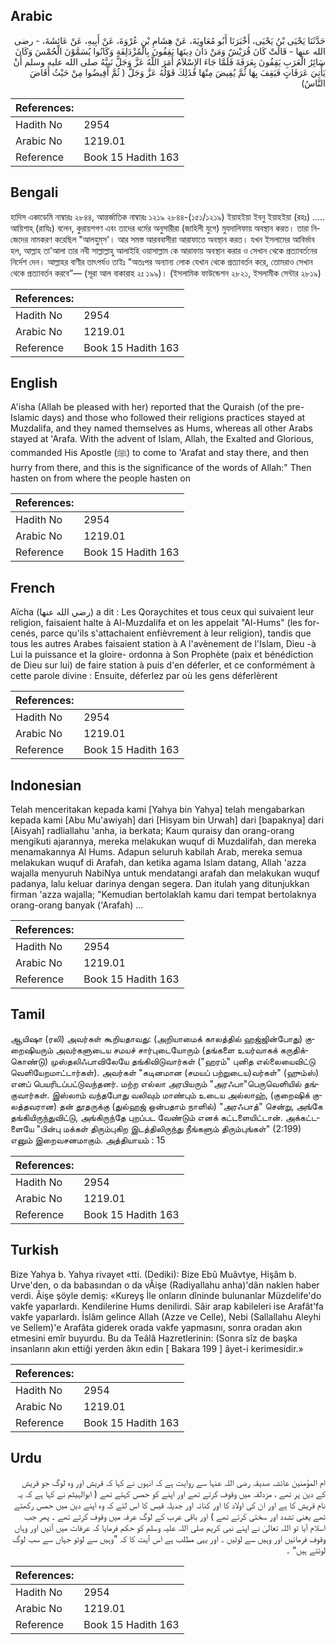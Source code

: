 ## Arabic


<div dir="rtl" lang="ar" style={{fontSize:'larger',backgroundColor:'#f8f9fa',padding:20}}>
حَدَّثَنَا يَحْيَى بْنُ يَحْيَى، أَخْبَرَنَا أَبُو مُعَاوِيَةَ، عَنْ هِشَامِ بْنِ عُرْوَةَ، عَنْ أَبِيهِ، عَنْ عَائِشَةَ، - رضى الله عنها - قَالَتْ كَانَ قُرَيْشٌ وَمَنْ دَانَ دِينَهَا يَقِفُونَ بِالْمُزْدَلِفَةِ وَكَانُوا يُسَمَّوْنَ الْحُمْسَ وَكَانَ سَائِرُ الْعَرَبِ يَقِفُونَ بِعَرَفَةَ فَلَمَّا جَاءَ الإِسْلاَمُ أَمَرَ اللَّهُ عَزَّ وَجَلَّ نَبِيَّهُ صلى الله عليه وسلم أَنْ يَأْتِيَ عَرَفَاتٍ فَيَقِفَ بِهَا ثُمَّ يُفِيضَ مِنْهَا فَذَلِكَ قَوْلُهُ عَزَّ وَجَلَّ ‏(‏ ثُمَّ أَفِيضُوا مِنْ حَيْثُ أَفَاضَ النَّاسُ‏)‏
</div>
<div style={{backgroundColor:'#f8f9fa',padding:20, marginBottom: 10}}><table> <thead> <tr> <th>References:</th> <th></th> </tr> </thead> <tbody><tr><td>Hadith No</td><td>2954</td></tr><tr><td>Arabic No</td><td>1219.01</td></tr><tr><td>Reference</td><td>Book 15 Hadith 163</td></tr></tbody></table></div>

## Bengali


<div dir="ltr" lang="bn" style={{fontSize:'larger',backgroundColor:'#f8f9fa',padding:20}}>
হাদিস একাডেমি নাম্বারঃ ২৮৪৪, আন্তর্জাতিক নাম্বারঃ ১২১৯ ২৮৪৪-(১৫১/১২১৯) ইয়াহইয়া ইবনু ইয়াহইয়া (রহঃ) ..... আয়িশাহ্ (রাযিঃ) বলেন, কুরায়শগণ এবং তাদের ধর্মের অনুসারীরা (জাহিলী যুগে) মুযদালিফায় অবস্থান করত। তারা নিজেদের নামকরণ করেছিল "আলহুম্‌স'। আর সমস্ত আরববাসীরা আরাফাতে অবস্থান করত। যখন ইসলামের আবির্ভাব হল, আল্লাহ তা'আলা তার নবী সাল্লাল্লাহু আলাইহি ওয়াসাল্লাম কে আরাফায় অবস্থান করার ও সেখান থেকে প্রত্যাবর্তনের নির্দেশ দেন। আল্লাহর বাণীর তাৎপর্যও তাইঃ "অতঃপর অন্যান্য লোক যেখান থেকে প্রত্যাবর্তন করে, তোমরাও সেখান থেকে প্রত্যাবর্তন করবে”— (সূরা আল বাকারাহ ২ঃ ১৯৯)। (ইসলামিক ফাউন্ডেশন ২৮২১, ইসলামীক সেন্টার ২৮১৯)
</div>
<div style={{backgroundColor:'#f8f9fa',padding:20, marginBottom: 10}}><table> <thead> <tr> <th>References:</th> <th></th> </tr> </thead> <tbody><tr><td>Hadith No</td><td>2954</td></tr><tr><td>Arabic No</td><td>1219.01</td></tr><tr><td>Reference</td><td>Book 15 Hadith 163</td></tr></tbody></table></div>

## English


<div dir="ltr" lang="en" style={{fontSize:'larger',backgroundColor:'#f8f9fa',padding:20}}>
A'isha (Allah be pleased with her) reported that the Quraish (of the pre-Islamic days) and those who followed their religions practices stayed at Muzdalifa, and they named themselves as Hums, whereas all other Arabs stayed at 'Arafa. With the advent of Islam, Allah, the Exalted and Glorious, commanded His Apostle (ﷺ) to come to 'Arafat and stay there, and then hurry from there, and this is the significance of the words of Allah:" Then hasten on from where the people hasten on
</div>
<div style={{backgroundColor:'#f8f9fa',padding:20, marginBottom: 10}}><table> <thead> <tr> <th>References:</th> <th></th> </tr> </thead> <tbody><tr><td>Hadith No</td><td>2954</td></tr><tr><td>Arabic No</td><td>1219.01</td></tr><tr><td>Reference</td><td>Book 15 Hadith 163</td></tr></tbody></table></div>

## French


<div dir="ltr" lang="fr" style={{fontSize:'larger',backgroundColor:'#f8f9fa',padding:20}}>
Aïcha (رضي الله عنها) a dit : Les Qoraychites et tous ceux qui suivaient leur religion, faisaient halte à Al-Muzdalifa et on les appelait "Al-Hums" (les forcenés, parce qu'ils s'attachaient enfièvrement à leur religion), tandis que tous les autres Arabes faisaient station à A l'avènement de l'Islam, Dieu -à Lui la puissance et la gloire- ordonna à Son Prophète (paix et bénédiction de Dieu sur lui) de faire station à puis d'en déferler, et ce conformément à cette parole divine : Ensuite, déferlez par où les gens déferlèrent
</div>
<div style={{backgroundColor:'#f8f9fa',padding:20, marginBottom: 10}}><table> <thead> <tr> <th>References:</th> <th></th> </tr> </thead> <tbody><tr><td>Hadith No</td><td>2954</td></tr><tr><td>Arabic No</td><td>1219.01</td></tr><tr><td>Reference</td><td>Book 15 Hadith 163</td></tr></tbody></table></div>

## Indonesian


<div dir="ltr" lang="id" style={{fontSize:'larger',backgroundColor:'#f8f9fa',padding:20}}>
Telah menceritakan kepada kami [Yahya bin Yahya] telah mengabarkan kepada kami [Abu Mu'awiyah] dari [Hisyam bin Urwah] dari [bapaknya] dari [Aisyah] radliallahu 'anha, ia berkata; Kaum quraisy dan orang-orang mengikuti ajarannya, mereka melakukan wuquf di Muzdalifah, dan mereka menamakannya Al Hums. Adapun seluruh kabilah Arab, mereka semua melakukan wuquf di Arafah, dan ketika agama Islam datang, Allah 'azza wajalla menyuruh NabiNya untuk mendatangi arafah dan melakukan wuquf padanya, lalu keluar darinya dengan segera. Dan itulah yang ditunjukkan firman 'azza wajalla; "Kemudian bertolaklah kamu dari tempat bertolaknya orang-orang banyak ('Arafah) …
</div>
<div style={{backgroundColor:'#f8f9fa',padding:20, marginBottom: 10}}><table> <thead> <tr> <th>References:</th> <th></th> </tr> </thead> <tbody><tr><td>Hadith No</td><td>2954</td></tr><tr><td>Arabic No</td><td>1219.01</td></tr><tr><td>Reference</td><td>Book 15 Hadith 163</td></tr></tbody></table></div>

## Tamil


<div dir="ltr" lang="ta" style={{fontSize:'larger',backgroundColor:'#f8f9fa',padding:20}}>
ஆயிஷா (ரலி) அவர்கள் கூறியதாவது: (அறியாமைக் காலத்தில் ஹஜ்ஜின்போது) குறைஷியரும் அவர்களுடைய சமயச் சார்புடையோரும் (தங்களை உயர்வாகக் கருதிக்கொண்டு) முஸ்தலிஃபாவிலேயே தங்கிவிடுவார்கள் ("ஹரம்" புனித எல்லையைவிட்டு வெளியேறமாட்டார்கள்). அவர்கள் "கடினமான (சமயப் பற்றுடைய)வர்கள்" (ஹும்ஸ்) எனப் பெயரிடப்பட்டுவந்தனர். மற்ற எல்லா அரபியரும் "அரஃபா"பெருவெளியில் தங்குவார்கள். இஸ்லாம் வந்தபோது வலிவும் மாண்பும் உடைய அல்லாஹ், (குறைஷிக் குலத்தவரான) தன் தூதருக்கு (துல்ஹஜ் ஒன்பதாம் நாளில்) "அரஃபாத்" சென்று, அங்கே தங்கியிருந்துவிட்டு, அங்கிருந்தே புறப்பட வேண்டும் எனக் கட்டளையிட்டான். அக்கட்டளையே "பின்பு மக்கள் திரும்புகிற இடத்திலிருந்து நீங்களும் திரும்புங்கள்" (2:199) எனும் இறைவசனமாகும். அத்தியாயம் : 15
</div>
<div style={{backgroundColor:'#f8f9fa',padding:20, marginBottom: 10}}><table> <thead> <tr> <th>References:</th> <th></th> </tr> </thead> <tbody><tr><td>Hadith No</td><td>2954</td></tr><tr><td>Arabic No</td><td>1219.01</td></tr><tr><td>Reference</td><td>Book 15 Hadith 163</td></tr></tbody></table></div>

## Turkish


<div dir="ltr" lang="tr" style={{fontSize:'larger',backgroundColor:'#f8f9fa',padding:20}}>
Bize Yahya b. Yahya rivayet «tti. (Dediki): Bize Ebû Muâvtye, Hişâm b. Urve'den, o da babasından o da vÂişe (Radiyallahu anha)'dân naklen haber verdi. Âişe şöyle demiş: «Kureyş İle onların dîninde bulunanlar Müzdelife'do vakfe yaparlardı. Kendilerine Hums denilirdi. Sâir arap kabileleri ise Arafât'fa vakfe yaparlardı. İslâm gelince Allah (Azze ve Celle), Nebi (Sallallahu Aleyhi ve Sellem)'e Arafâta giderek orada vakfe yapmasını, sonra oradan akın etmesini emîr buyurdu. Bu da Teâlâ Hazretlerinin: (Sonra sîz de başka insanların akın ettiği yerden âkın edin [ Bakara 199 ] âyet-i kerimesidir.»
</div>
<div style={{backgroundColor:'#f8f9fa',padding:20, marginBottom: 10}}><table> <thead> <tr> <th>References:</th> <th></th> </tr> </thead> <tbody><tr><td>Hadith No</td><td>2954</td></tr><tr><td>Arabic No</td><td>1219.01</td></tr><tr><td>Reference</td><td>Book 15 Hadith 163</td></tr></tbody></table></div>

## Urdu


<div dir="rtl" lang="ur" style={{fontSize:'larger',backgroundColor:'#f8f9fa',padding:20}}>
ام المؤمنین عائشہ صدیقہ رضی اللہ عنہا سے روایت ہے کہ انہوں نے کہا کہ قریش اور وہ لوگ جو قریش کے دین پر تھے ، مزدلفہ میں وقوف کرتے تھے اور اپنے کو حمس کہتے تھے ( ابوالہیثم نے کہا ہے کہ یہ نام قریش کا ہے اور ان کی اولاد کا اور کنانہ اور جدیلہ قیس کا اس لئے کہ وہ اپنے دین میں حمس رکھتے تھے یعنی تشدد اور سختی کرتے تھے ) اور باقی عرب کے لوگ عرفہ میں وقوف کرتے تھے ۔ پھر جب اسلام آیا تو اللہ تعالیٰ نے اپنے نبی کریم صلی اللہ علیہ وسلم کو حکم فرمایا کہ عرفات میں آئیں اور وہاں وقوف فرمائیں اور وہیں سے لوٹیں ۔ اور یہی مطلب ہے اس آیت کا کہ ”وہیں سے لوٹو جہاں سے سب لوگ لوٹتے ہیں“ ۔
</div>
<div style={{backgroundColor:'#f8f9fa',padding:20, marginBottom: 10}}><table> <thead> <tr> <th>References:</th> <th></th> </tr> </thead> <tbody><tr><td>Hadith No</td><td>2954</td></tr><tr><td>Arabic No</td><td>1219.01</td></tr><tr><td>Reference</td><td>Book 15 Hadith 163</td></tr></tbody></table></div>